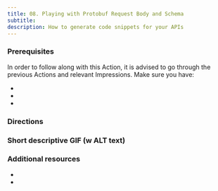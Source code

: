 ```yaml
---
title: 08. Playing with Protobuf Request Body and Schema
subtitle:
description: How to generate code snippets for your APIs
---
```


### Prerequisites

In order to follow along with this Action, it is advised to go through the previous Actions and relevant Impressions. Make sure you have:

- 
-
-

### Directions


### Short descriptive GIF (w ALT text)


### Additional resources
-
-
